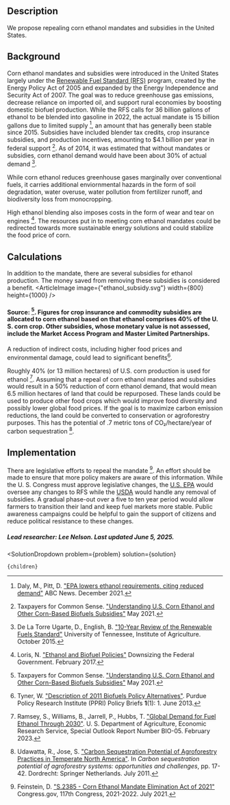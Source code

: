 


## Description
We propose repealing corn ethanol mandates and subsidies in the United States.

## Background
Corn ethanol mandates and subsidies were introduced in the United States largely under the [Renewable Fuel Standard (RFS)]( https://www.epa.gov/renewable-fuel-standard-program/overview-renewable-fuel-standard-program) program, created by the Energy Policy Act of 2005 and expanded by the Energy Independence and Security Act of 2007. The goal was to reduce greenhouse gas emissions, decrease reliance on imported oil, and support rural economies by boosting domestic biofuel production. While the RFS calls for 36 billion gallons of ethanol to be blended into gasoline in 2022, the actual mandate is 15 billion gallons due to limited supply [^"1"], an amount that has generally been stable since 2015. Subsidies have included blender tax credits, crop insurance subsidies, and production incentives, amounting to $4.1 billion per year in federal support [^"4"]. As of 2014, it was estimated that without mandates or subsidies, corn ethanol demand would have been about 30% of actual demand [^"3"].

While corn ethanol reduces greenhouse gases marginally over conventional fuels, it carries additional enviornmental hazards in the form of  soil degradation, water overuse, water pollution from fertilizer runoff, and biodiversity loss from monocropping.

High ethanol blending also imposes costs in the form of wear and tear on engines [^"2"].
The resources put in to meeting corn ethanol mandates could be redirected towards more sustainable energy solutions and could stabilize the food price of corn.

## Calculations
In addition to the mandate, there are several subsidies for ethanol production. The money saved from removing these subsidies is considered a benefit.
<ArticleImage image={"ethanol_subsidy.svg"} width={800} height={1000} />
#### Source: [^"4"]. Figures for crop insurance and commodity subsidies are allocated to corn ethanol based on that ethanol comprises 40% of the U. S. corn crop. Other subsidies, whose monetary value is not assessed, include the Market Access Program and Master Limited Partnerships.

A reduction of indirect costs, including higher food prices and environmental damage, could lead to significant benefits[^"6"].

Roughly 40% (or 13 million hectares) of U.S. corn production is used for ethanol [^"7"]. Assuming that a repeal of corn ethanol mandates and subsidies would result in a 50% reduction of corn ethanol demand, that would mean 6.5 million hectares of land that could be repurposed. These lands could be used to produce other food crops which would improve food diversity and possibly lower global food prices. If the goal is to maximize carbon emission reductions, the land could be converted to conservation or agroforestry purposes. This has the potential of .7 metric tons of CO₂/hectare/year of carbon sequestration [^"8"].

## Implementation
There are legislative efforts to repeal the mandate [^"5"]. An effort should be made to ensure that more policy makers are aware of this information. While the U. S. Congress must approve legislative changes, the [U.S. EPA]( https://www.epa.gov/) would oversee any changes to RFS while the [USDA]( https://www.usda.gov/) would handle any removal of subsidies. A gradual phase-out over a five to ten year period would allow farmers to transition their land and keep fuel markets more stable. Public awareness campaigns could be helpful to gain the support of citizens and reduce political resistance to these changes.

##### Lead researcher: Lee Nelson. Last updated June 5, 2025.

[^"1"]: Daly, M., Pitt, D. ["EPA lowers ethanol requirements, citing reduced demand"](https://abcnews.go.com/Business/wireStory/epa-lowers-ethanol-requirements-citing-reduced-demand-81612040) ABC News. December 2021.

[^"2"]: Loris, N. ["Ethanol and Biofuel Policies"](https://www.downsizinggovernment.org/ethanol-and-biofuel-policies) Downsizing the Federal Government. February 2017.

[^"3"]: De La Torre Ugarte, D., English, B. ["10-Year Review of the Renewable Fuels Standard"](https://www.researchgate.net/publication/288667070_10-YEAR_REVIEW_OF_THE_RENEWABLE_FUELS_STANDARD_IMPACTS_TO_THE_ENVIRONMENT_THE_ECONOMY_AND_ADVANCED_BIOFUELS_DEVELOPMENT) University of Tennessee, Institute of Agriculture. October 2015.

[^"4"]: Taxpayers for Common Sense. ["Understanding U.S. Corn Ethanol and Other Corn-Based Biofuels Subsidies"](https://www.taxpayer.net/energy-natural-resources/understanding-u-s-corn-ethanol-and-other-corn-based-biofuels-subsidies/) May 2021.

[^"5"]: Feinstein, D. ["S.2385 - Corn Ethanol Mandate Elimination Act of 2021"](https://www.congress.gov/bill/117th-congress/senate-bill/2385/text?r=20&s=1) Congress.gov, 117th Congress, 2021-2022. July 2021.

[^"6"]: Tyner, W. ["Description of 2011 Biofuels Policy Alternatives"](https://docs.lib.purdue.edu/gpripb/vol1/iss1/1/).  Purdue Policy Research Institute (PPRI) Policy Briefs **1**(1): 1. June 2013.

[^"7"]: Ramsey, S., Williams, B., Jarrell, P., Hubbs, T. ["Global Demand for Fuel Ethanol Through 2030"](https://www.ers.usda.gov/publications/pub-details?pubid=105761). U. S. Department of Agriculture, Economic Research Service, Special Outlook Report Number BIO-05. February 2023.

[^"8"]: Udawatta, R., Jose, S. ["Carbon Sequestration Potential of Agroforestry Practices in Temperate North America"](http://dx.doi.org/10.1007/978-94-007-1630-8_2). In *Carbon sequestration potential of agroforestry systems: opportunities and challenges*, pp. 17-42. Dordrecht: Springer Netherlands. July 2011.


  <SolutionDropdown 
    problem={problem} 
    solution={solution}
  >
    {children}
  </SolutionDropdown>